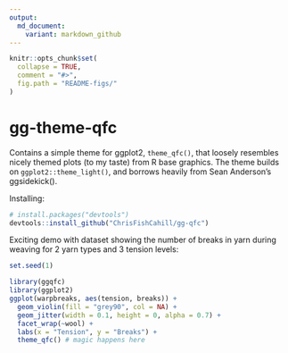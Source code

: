 ```yaml
---
output:
  md_document:
    variant: markdown_github
---
```


```r
knitr::opts_chunk$set(
  collapse = TRUE,
  comment = "#>",
  fig.path = "README-figs/"
)
```
# gg-theme-qfc

Contains a simple theme for ggplot2, `theme_qfc()`, that loosely resembles nicely themed plots (to my taste) from R base graphics. The theme builds on `ggplot2::theme_light()`, and borrows heavily from Sean Anderson's ggsidekick(). 

Installing:

```r
# install.packages("devtools")
devtools::install_github("ChrisFishCahill/gg-qfc")
```

Exciting demo with dataset showing the number of breaks in yarn during weaving for 2 yarn types and 3 tension levels:

```r
set.seed(1)
```

```r
library(ggqfc)
library(ggplot2)
ggplot(warpbreaks, aes(tension, breaks)) + 
  geom_violin(fill = "grey90", col = NA) +
  geom_jitter(width = 0.1, height = 0, alpha = 0.7) +
  facet_wrap(~wool) + 
  labs(x = "Tension", y = "Breaks") +
  theme_qfc() # magic happens here
```

